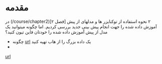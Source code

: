 # مقدمه

در (/course/chapter2)[فصل ۲] ۲ نحوه استفاده از توکنایزر ها و مدلهای از پیش آموزش داده شده را جهت انجام پیش بینی جدید بررسی کردیم. اما چگونه میتوانید یک مدل از پیش آموزش داده شده را خودتان فاین تیون کنید؟

* چگونه [url](www.google.com) یک داده بزرگ را از هاب تهیه کنید
*

[url](www.google.com)